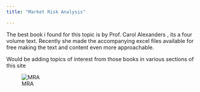 ```yaml
---
title: "Market Risk Analysis"

---
```


The best book i found for this topic is by Prof. Carol Alexanders , its a four volume text. Recently she made the accompanying excel files available for free making the text and content even more approachable.

Would be adding topics of interest from those books in various sections of this site

![MRA](Rough/Rough-2.jpg)